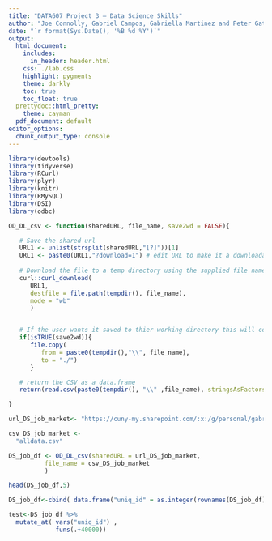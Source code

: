```yaml
---
title: "DATA607 Project 3 – Data Science Skills"
author: "Joe Connolly, Gabriel Campos, Gabriella Martinez and Peter Gatica"
date: "`r format(Sys.Date(), '%B %d %Y')`"
output:
  html_document:
    includes:
      in_header: header.html
    css: ./lab.css
    highlight: pygments
    theme: darkly
    toc: true
    toc_float: true
  prettydoc::html_pretty:
    theme: cayman
  pdf_document: default
editor_options: 
  chunk_output_type: console
---
```



<!--match.arg(theme, themes()) : 
    'arg' should be one of "default", "cerulean", "journal","flatly",
    "darkly", "readable", "spacelab", "united", "cosmo", "lumen", "paper", 
    "sandstone", "simplex", "yeti"  -------->

```r
library(devtools)
library(tidyverse)
library(RCurl)
library(plyr)
library(knitr)
library(RMySQL)
library(DSI)
library(odbc)
```

<!-- (https://rdrr.io/cran/reactable/man/reactable.html) -->

```r

OD_DL_csv <- function(sharedURL, file_name, save2wd = FALSE){

   # Save the shared url 
   URL1 <- unlist(strsplit(sharedURL,"[?]"))[1]
   URL1 <- paste0(URL1,"?download=1") # edit URL to make it a downloadable link
   
   # Download the file to a temp directory using the supplied file name
   curl::curl_download(
      URL1,
      destfile = file.path(tempdir(), file_name),
      mode = "wb"
      )


   # If the user wants it saved to thier working directory this will copy the file
   if(isTRUE(save2wd)){
      file.copy(
         from = paste0(tempdir(),"\\", file_name),
         to = "./")
      }

   # return the CSV as a data.frame
   return(read.csv(paste0(tempdir(), "\\" ,file_name), stringsAsFactors = FALSE))

}

```

```r
url_DS_job_market<- "https://cuny-my.sharepoint.com/:x:/g/personal/gabriel_campos77_qmail_cuny_edu/Eai1ECgMhthLmrut-eIdD5oBw4715IvolGgyG54owY0nWg?e=D0iRKm"

csv_DS_job_market <-
  "alldata.csv"
```

```r

DS_job_df <- OD_DL_csv(sharedURL = url_DS_job_market,
          file_name = csv_DS_job_market
          )

head(DS_job_df,5)
```

```r
DS_job_df<-cbind( data.frame("uniq_id" = as.integer(rownames(DS_job_df))), DS_job_df)
```


```r
test<-DS_job_df %>%
  mutate_at( vars("uniq_id") ,
             funs(.+40000))
```

